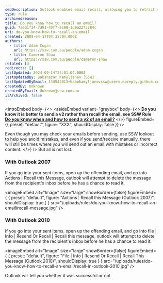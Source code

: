 ```yaml
---
seoDescription: Outlook enables email recall, allowing you to retract sent messages before recipients read them, available in Outlook 2007 and 2010.
type: rule
archivedreason:
title: Do you know how to recall an email?
guid: 7ae31f34-7d91-40f7-9c90-1d9a2275284c
uri: do-you-know-how-to-recall-an-email
created: 2009-04-17T04:32:04.000Z
authors:
  - title: Adam Cogan
    url: https://ssw.com.au/people/adam-cogan
  - title: Cameron Shaw
    url: https://ssw.com.au/people/cameron-shaw
related: []
redirects: []
lastUpdated: 2024-09-14T23:01:04.000Z
lastUpdatedBy: Babanazar Kamyljanov [SSW]
lastUpdatedByEmail: 138548013+babakamyljanovssw@users.noreply.github.com
createdBy: Unknown
createdByEmail: Unknown@ssw.com.au
isArchived: false
---
```


<introEmbed
  body={<>
<asideEmbed
  variant="greybox"
  body={<>
    **Do you know it is better to send a v2 rather than recall the email, see SSW Rule [Do you know when and how to send a v2 of an email?](/email-send-a-v2)**
  </>}
  figureEmbed={{
    preset: "default",
    figure: "XXX",
    shouldDisplay: false
  }}
/>

Even though you may check your emails before sending, use SSW lookout to help you avoid mistakes, and even if you send/receive manually, there will still be times where you will send out an email with mistakes or incorrect content.
  </>}
/>
But all is not lost.

### With Outlook 2007

If you go into your sent items, open up the offending email, and go into Actions | Recall this Message, outlook will attempt to delete the message from the recipient's inbox before he has a chance to read it.


<imageEmbed
  alt="Image"
  size="large"
  showBorder={false}
  figureEmbed={ {
    preset: "default",
    figure: "Actions | Recall this Message (Outlook 2007)",
    shouldDisplay: true
  } }
  src="/uploads/rules/do-you-know-how-to-recall-an-email/recall-message.jpg"
/>

### With Outlook 2010

If you go into your sent items, open up the offending email, and go into file | Info | Resend Or Recall | Recall this message, outlook will attempt to delete the message from the recipient's inbox before he has a chance to read it.


<imageEmbed
  alt="Image"
  size="large"
  showBorder={false}
  figureEmbed={ {
    preset: "default",
    figure: "File | Info | Resend Or Recall | Recall This Message (Outlook 2010)",
    shouldDisplay: true
  } }
  src="/uploads/rules/do-you-know-how-to-recall-an-email/recall-in-outlook-2010.jpg"
/>

Outlook will tell you whether it was successful or not
